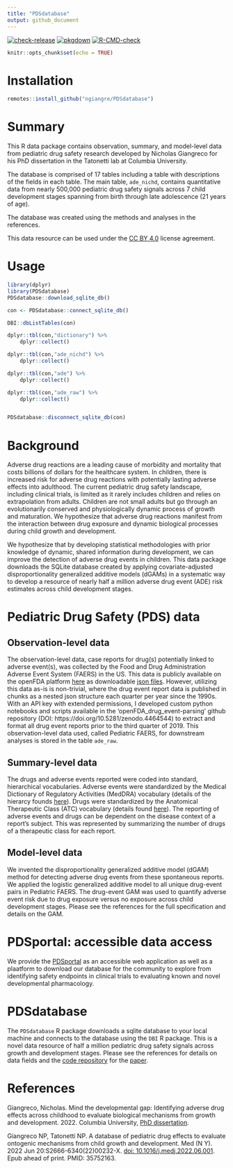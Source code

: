 ```yaml
---
title: "PDSdatabase"
output: github_document
---
```


<!-- badges: start -->
[![check-release](https://github.com/ngiangre/PDSdatabase/actions/workflows/check-release.yaml/badge.svg)](https://github.com/ngiangre/PDSdatabase/actions/workflows/check-release.yaml)
[![pkgdown](https://github.com/ngiangre/PDSdatabase/actions/workflows/pkgdown.yaml/badge.svg)](https://github.com/ngiangre/PDSdatabase/actions/workflows/pkgdown.yaml)
[![R-CMD-check](https://github.com/ngiangre/PDSdatabase/actions/workflows/R-CMD-check.yaml/badge.svg)](https://github.com/ngiangre/PDSdatabase/actions/workflows/R-CMD-check.yaml)
<!-- badges: end -->
 
 
```r
knitr::opts_chunk$set(echo = TRUE)
```

# Installation

```r
remotes::install_github("ngiangre/PDSdatabase")
```

# Summary

This R data package contains observation, summary, and model-level data from pediatric drug safety research developed by Nicholas Giangreco for his PhD dissertation in the Tatonetti lab at Columbia University.

The database is comprised of 17 tables including a table with descriptions of the fields in each table. The main table, `ade_nichd`, contains quantitative data from nearly 500,000 pediatric drug safety signals across 7 child development stages spanning from birth through late adolescence (21 years of age).

The database was created using the methods and analyses in the references.

This data resource can be used under the [CC BY 4.0](https://creativecommons.org/licenses/by/4.0/) license agreement. 

# Usage

```r

library(dplyr)
library(PDSdatabase)
PDSdatabase::download_sqlite_db()

con <- PDSdatabase::connect_sqlite_db()

DBI::dbListTables(con)

dplyr::tbl(con,"dictionary") %>% 
    dplyr::collect()

dplyr::tbl(con,"ade_nichd") %>% 
    dplyr::collect()

dplyr::tbl(con,"ade") %>% 
    dplyr::collect()

dplyr::tbl(con,"ade_raw") %>% 
    dplyr::collect()


PDSdatabase::disconnect_sqlite_db(con)

```


# Background

Adverse drug reactions are a leading cause of morbidity and mortality that costs billions of dollars for the healthcare system. In children, there is increased risk for adverse drug reactions with potentially lasting adverse effects into adulthood. The current pediatric drug safety landscape, including clinical trials, is limited as it rarely includes children and relies on extrapolation from adults. Children are not small adults but go through an evolutionarily conserved and physiologically dynamic process of growth and maturation. We hypothesize that adverse drug reactions manifest from the interaction between drug exposure and dynamic biological processes during child growth and development.

We hypothesize that by developing statistical methodologies with prior knowledge of dynamic, shared information during development, we can improve the detection of adverse drug events in children. This data package downloads the SQLite database created by applying covariate-adjusted disproportionality generalized additive models (dGAMs) in a systematic way to develop a resource of nearly half a million adverse drug event (ADE) risk estimates across child development stages.

# Pediatric Drug Safety (PDS) data

## Observation-level data

The observation-level data, case reports for drug(s) potentially linked to adverse event(s), was collected by the Food and Drug Administration Adverse Event System (FAERS) in the US. This data is publicly available on the openFDA platform [here](https://open.fda.gov/data/downloads/) as downloadable [json files](https://api.fda.gov/download.json). However, utilizing this data as-is is non-trivial, where the drug event report data is published in chunks as a nested json structure each quarter per year since the 1990s. With an API key with extended permissions, I developed custom python notebooks and scripts available in the ‘openFDA_drug_event-parsing’ github repository (DOI: https://doi.org/10.5281/zenodo.4464544) to extract and format all drug event reports prior to the third quarter of 2019. This observation-level data used, called Pediatric FAERS, for downstream analyses is stored in the table `ade_raw`.

## Summary-level data

The drugs and adverse events reported were coded into standard, hierarchical vocabularies. Adverse events were standardized by the Medical Dictionary of Regulatory Activities (MedDRA) vocabulary (details of the hierarcy founds [here](https://www.meddra.org/how-to-use/basics/hierarchy)). Drugs were standardized by the Anatomical Therapeutic Class (ATC) vocabulary (details found [here](https://www.who.int/tools/atc-ddd-toolkit/atc-classification)). The reporting of adverse events and drugs can be dependent on the disease context of a report's subject. This was represented by summarizing the number of drugs of a therapeutic class for each report. 

## Model-level data

We invented the disproportionality generalized additive model (dGAM) method for detecting adverse drug events from these spontaneous reports. We applied the logistic generalized additive model to all unique drug-event pairs in Pediatric FAERS. The drug-event GAM was used to quantify adverse event risk due to drug exposure versus no exposure across child development stages. Please see the references for the full specification and details on the GAM.

# PDSportal: accessible data access

We provide the [PDSportal](http://pdsportal.shinyapps.io/pdsportal/) as an accessible web application as well as a plaatform to download our database for the community to explore from identifying safety endpoints in clinical trials to evaluating known and novel developmental pharmacology. 

# PDSdatabase

The `PDSdatabase` R package downloads a sqlite database to your local machine and connects to the database using the `DBI` R package. This is a novel data resource of half a million pediatric drug safety signals across growth and development stages. Please see the references for details on data fields and the [code repository](https://github.com/ngiangre/pediatric_ade_database_study) for the [paper](https://ssrn.com/abstract=3898786).

# References


Giangreco, Nicholas. Mind the developmental gap: Identifying adverse drug effects across childhood to evaluate biological mechanisms from growth and development. 2022. Columbia University, [PhD dissertation](https://doi.org/10.7916/d8-5d9b-6738).

Giangreco NP, Tatonetti NP. A database of pediatric drug effects to evaluate ontogenic mechanisms from child growth and development. Med (N Y). 2022 Jun 20:S2666-6340(22)00232-X. [doi: 10.1016/j.medj.2022.06.001](https://doi.org/10.1016/j.medj.2022.06.001). Epub ahead of print. PMID: 35752163.


